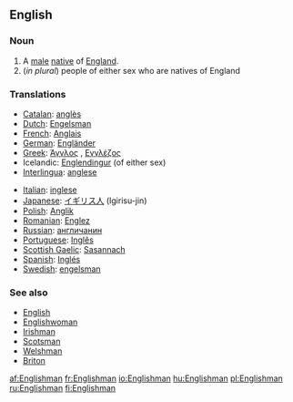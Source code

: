 ==English==

===Noun===
{{en-noun|Englishmen}}

# A [[male]] [[native]] of [[England]].
#(''in plural'') people of either sex who are natives of England

===Translations===
{{top}}
*[[Catalan]]: [[anglès]] {{m}}
*[[Dutch]]: [[Engelsman]] {{m}}
*[[French]]: [[Anglais]] {{m}}
*[[German]]: [[Engländer]] {{m}}
*[[Greek]]: [[Άγγλος]] {{m}}, [[Εγγλέζος]] {{m}}
*Icelandic: [[Englendingur]] {{m}} (of either sex)
*[[Interlingua]]: [[anglese]]
{{mid}}
*[[Italian]]: [[inglese]] {{m}}
*[[Japanese]]: [[イギリス人]] (Igirisu-jin)
*[[Polish]]: [[Anglik]] {{m}}
*[[Romanian]]: [[Englez]] {{m}}
*[[Russian]]: [[англичанин]] {{m}}
*[[Portuguese]]: [[Inglês]] {{m}}
*[[Scottish Gaelic]]: [[Sasannach]] {{m}}
*[[Spanish]]: [[Inglés]] {{m}}
*[[Swedish]]: [[engelsman]] {{m}}
{{bottom}}

===See also===
*[[English]]
*[[Englishwoman]]
*[[Irishman]]
*[[Scotsman]]
*[[Welshman]]
*[[Briton]]

[[af:Englishman]]
[[fr:Englishman]]
[[io:Englishman]]
[[hu:Englishman]]
[[pl:Englishman]]
[[ru:Englishman]]
[[fi:Englishman]]